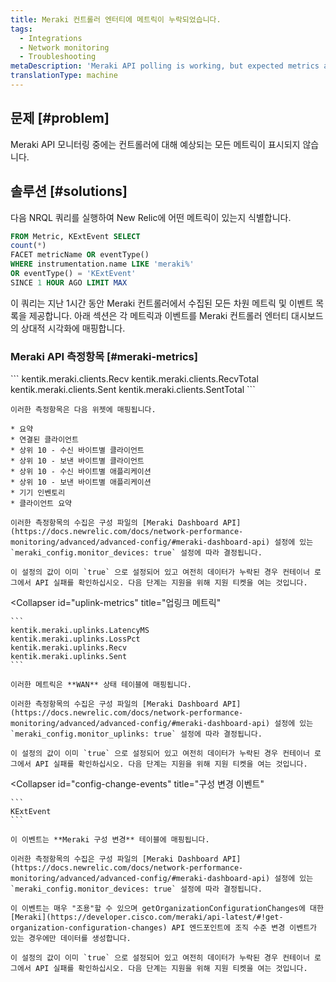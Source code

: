 ```yaml
---
title: Meraki 컨트롤러 엔터티에 메트릭이 누락되었습니다.
tags:
  - Integrations
  - Network monitoring
  - Troubleshooting
metaDescription: 'Meraki API polling is working, but expected metrics are missing.'
translationType: machine
---
```


## 문제 [#problem]

Meraki API 모니터링 중에는 컨트롤러에 대해 예상되는 모든 메트릭이 표시되지 않습니다.

## 솔루션 [#solutions]

다음 NRQL 쿼리를 실행하여 New Relic에 어떤 메트릭이 있는지 식별합니다.

```sql
FROM Metric, KExtEvent SELECT
count(*)
FACET metricName OR eventType()
WHERE instrumentation.name LIKE 'meraki%'
OR eventType() = 'KExtEvent'
SINCE 1 HOUR AGO LIMIT MAX
```

이 쿼리는 지난 1시간 동안 Meraki 컨트롤러에서 수집된 모든 차원 메트릭 및 이벤트 목록을 제공합니다. 아래 섹션은 각 메트릭과 이벤트를 Meraki 컨트롤러 엔터티 대시보드의 상대적 시각화에 매핑합니다.

### Meraki API 측정항목 [#meraki-metrics]

<CollapserGroup>
  <Collapser
    id="client-metrics"
    title="클라이언트 지표"
  >
    ```
    kentik.meraki.clients.Recv
    kentik.meraki.clients.RecvTotal
    kentik.meraki.clients.Sent
    kentik.meraki.clients.SentTotal
    ```

    이러한 측정항목은 다음 위젯에 매핑됩니다.

    * 요약
    * 연결된 클라이언트
    * 상위 10 - 수신 바이트별 클라이언트
    * 상위 10 - 보낸 바이트별 클라이언트
    * 상위 10 - 수신 바이트별 애플리케이션
    * 상위 10 - 보낸 바이트별 애플리케이션
    * 기기 인벤토리
    * 클라이언트 요약

    이러한 측정항목의 수집은 구성 파일의 [Meraki Dashboard API](https://docs.newrelic.com/docs/network-performance-monitoring/advanced/advanced-config/#meraki-dashboard-api) 설정에 있는 `meraki_config.monitor_devices: true` 설정에 따라 결정됩니다.

    이 설정의 값이 이미 `true` 으로 설정되어 있고 여전히 데이터가 누락된 경우 컨테이너 로그에서 API 실패를 확인하십시오. 다음 단계는 지원을 위해 지원 티켓을 여는 것입니다.
  </Collapser>

  <Collapser
    id="uplink-metrics"
    title="업링크 메트릭"
  >
    ```
    kentik.meraki.uplinks.LatencyMS
    kentik.meraki.uplinks.LossPct
    kentik.meraki.uplinks.Recv
    kentik.meraki.uplinks.Sent
    ```

    이러한 메트릭은 **WAN** 상태 테이블에 매핑됩니다.

    이러한 측정항목의 수집은 구성 파일의 [Meraki Dashboard API](https://docs.newrelic.com/docs/network-performance-monitoring/advanced/advanced-config/#meraki-dashboard-api) 설정에 있는 `meraki_config.monitor_uplinks: true` 설정에 따라 결정됩니다.

    이 설정의 값이 이미 `true` 으로 설정되어 있고 여전히 데이터가 누락된 경우 컨테이너 로그에서 API 실패를 확인하십시오. 다음 단계는 지원을 위해 지원 티켓을 여는 것입니다.
  </Collapser>

  <Collapser
    id="config-change-events"
    title="구성 변경 이벤트"
  >
    ```
    KExtEvent
    ```

    이 이벤트는 **Meraki 구성 변경** 테이블에 매핑됩니다.

    이러한 측정항목의 수집은 구성 파일의 [Meraki Dashboard API](https://docs.newrelic.com/docs/network-performance-monitoring/advanced/advanced-config/#meraki-dashboard-api) 설정에 있는 `meraki_config.monitor_devices: true` 설정에 따라 결정됩니다.

    이 이벤트는 매우 "조용"할 수 있으며 getOrganizationConfigurationChanges에 대한 [Meraki](https://developer.cisco.com/meraki/api-latest/#!get-organization-configuration-changes) API 엔드포인트에 조직 수준 변경 이벤트가 있는 경우에만 데이터를 생성합니다.

    이 설정의 값이 이미 `true` 으로 설정되어 있고 여전히 데이터가 누락된 경우 컨테이너 로그에서 API 실패를 확인하십시오. 다음 단계는 지원을 위해 지원 티켓을 여는 것입니다.
  </Collapser>
</CollapserGroup>